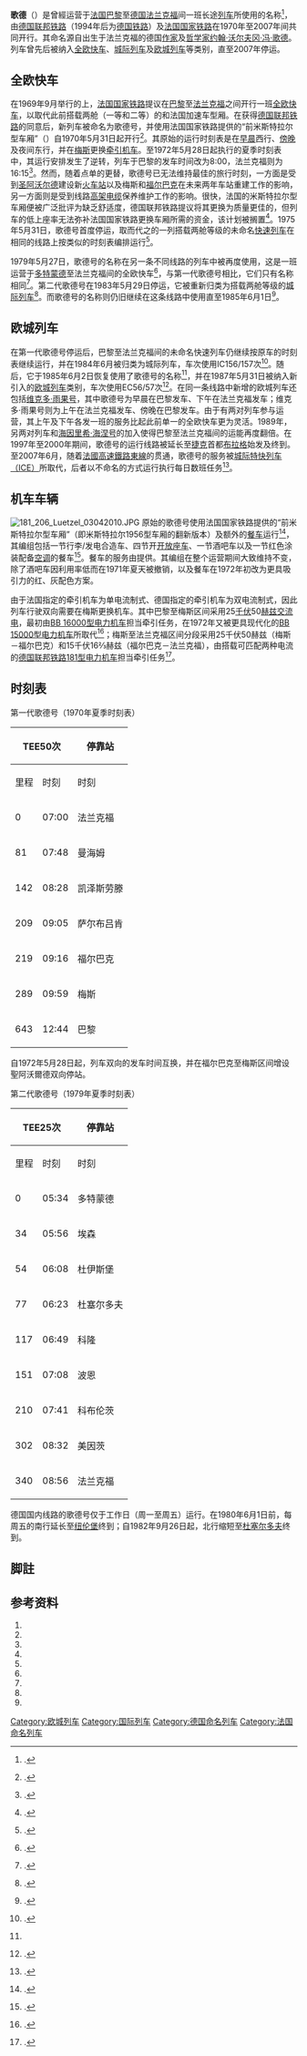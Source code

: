 {{Infobox rail service
| box_width       = 
| name            = 歌德
| logo            = 
| logo_width      = 
| image           = EC 56 Goethe.jpg
| image_width     = 200px
| caption         = 歌德号列车的旅行指南封面（2003年）
| type            = [[全欧快车|全欧快车]]<br>（1970–1975，1979–1983）<br>[[城际列车_(欧洲)|城际列车]]（1983–1987）<br>[[欧城列车|欧城列车]] （1987–2007）
| status          = 停运
| locale          = {{FRA}}、{{GER}}
| predecessor     = 
| first           = {{start date|1970|05|31|df=y}}
| last            = {{end date|2007|06|10|df=y}}
| successor       = [[城际特快列车|城际特快列车]]
| operator        = [[德国铁路|德国铁路]]
| formeroperator  = [[法国国家铁路|法国国家铁路]]<br>[[德国联邦铁路|德国联邦铁路]]/[[德国铁路|德国铁路]]
| ridership       = 
| start           = [[巴黎东站|巴黎东站]]/[[多特蒙德火车总站|多特蒙德总站]]
| stops           = 
| end             = [[法兰克福火车总站|法兰克福总站]]
| distance        = 
| journeytime     = 
| frequency       = 每日开行
| trainnumber     = 
| line_used       = 
| class           = 
| access          = 
| seating         = 
| sleeping        = 
| autorack        = 
| catering        = 
| observation     = 
| entertainment   = 
| baggage         = 
| otherfacilities = 
| stock           = 
| gauge           = {{railgauge|sg}}
| el              = 15[[伏特|千伏]][[交流电|交流电]], 16⅔[[赫兹|赫兹]]（德国）<br>25千伏交流电, 50赫兹（法国）
| speed           = 
| owners          = 
| routenumber     = 
| map             = 
| map_state       = <!--show-->
}}

'''歌德'''（{{lang-de|'''''Goethe'''''}}）是曾經运营于[[法国|法国]][[巴黎|巴黎]]至[[德国|德国]][[法兰克福|法兰克福]]间一班长途[[列车|列车]]所使用的名称<ref group="註">{{harvnb|Mertens|Malaspina|2008|p=290}}.</ref>，由[[德国联邦铁路|德国联邦铁路]]（1994年后为[[德国铁路|德国铁路]]）及[[法国国家铁路|法国国家铁路]]在1970年至2007年间共同开行。其命名源自出生于法兰克福的德国[[作家|作家]]及[[哲学家|哲学家]][[约翰·沃尔夫冈·冯·歌德|约翰·沃尔夫冈·冯·歌德]]。列车曾先后被纳入[[全欧快车|全欧快车]]、[[城际列车_(欧洲)|城际列车]]及[[欧城列车|欧城列车]]等类别，直至2007年停运。

==全欧快车==
在1969年9月举行的{{link-de|欧洲铁路客车运行图会议|Europäische Reisezugfahrplankonferenz}}上，[[法国国家铁路|法国国家铁路]]提议在[[巴黎|巴黎]]至[[法兰克福|法兰克福]]之间开行一班[[全欧快车|全欧快车]]，以取代此前搭载两舱（一等和二等）{{link-de|车厢等级|Wagenklasse}}的{{link-de|德国铁路VT12.5型柴联车|DB-Baureihe VT 12.5}}和法国加速车型厢。在获得[[德国联邦铁路|德国联邦铁路]]的同意后，新列车被命名为歌德号，并使用法国国家铁路提供的“前米斯特拉尔型车厢”（{{lang|fr|ex Mistral}}）自1970年5月31日起开行<ref group="註">{{harvnb|Mertens|Malaspina|2008|p=291}}.</ref>。其原始的运行时刻表是在[[早晨|早晨]]西行、[[傍晚|傍晚]]及夜间东行，并在[[梅斯|梅斯]]更换[[铁路机车|牵引机车]]。至1972年5月28日起执行的夏季时刻表中，其运行安排发生了逆转，列车于巴黎的发车时间改为8:00，法兰克福则为16:15<ref group="註">{{harvnb|Cook|1972|p=466}}.</ref>。然而，随着点单的更替，歌德号已无法维持最佳的旅行时刻，一方面是受到[[圣阿沃尔德|圣阿沃尔德]]建设新[[火车站|火车站]]以及梅斯和[[福尔巴克|福尔巴克]]在未来两年车站重建工作的影响，另一方面则是受到线路[[高架电缆|高架电缆]]保养维护工作的影响。很快，法国的米斯特拉尔型车厢便被广泛批评为缺乏舒适度，德国联邦铁路提议将其更换为质量更佳的{{link-fr|大舒适型车厢|Voiture Grand Confort}}，但列车的低上座率无法弥补法国国家铁路更换车厢所需的资金，该计划被搁置<ref group="註">{{harvnb|Mertens|Malaspina|2008|pp=292-293}}.</ref>。1975年5月31日，歌德号首度停运，取而代之的一列搭载两舱等级的未命名[[快速列车_(德国)|快速列车]]在相同的线路上按类似的时刻表编排运行<ref group="註">{{harvnb|Cook|1975|p=6}}.</ref>。

1979年5月27日，歌德号的名称在另一条不同线路的列车中被再度使用，这是一班运营于[[多特蒙德|多特蒙德]]至法兰克福间的全欧快车<ref group="註">{{harvnb|Cook|1979|p=6}}.</ref>，与第一代歌德号相比，它们只有名称相同<ref group="註">{{harvnb|Mertens|Malaspina|2008|pp=386-387}}.</ref>。第二代歌德号在1983年5月29日停运，它被重新归类为搭载两舱等级的[[城际列车_(欧洲)|城际列车]]<ref group="註">{{harvnb|Cook|1983|pp=161-162}}.</ref>。而歌德号的名称则仍旧继续在这条线路中使用直至1985年6月1日<ref group="註" name="p370">{{harvnb|Cook|1985|pp=370、376}}.</ref>。

==欧城列车==
在第一代歌德号停运后，巴黎至法兰克福间的未命名快速列车仍继续按原车的时刻表继续运行，并在1984年6月被归类为城际列车，车次使用IC156/157次<ref group="註">{{harvnb|Cook|1984|pp=161-162}}.</ref>。随后，它于1985年6月2日恢复使用了歌德号的名称<ref group="註" name="p370"/>，并在1987年5月31日被纳入新引入的[[欧城列车|欧城列车]]类别，车次使用EC56/57次<ref group="註">{{harvnb|Cook|1987|pp=472-473}}.</ref>。在同一条线路中新增的欧城列车还包括[[维克多·雨果号|维克多·雨果号]]，其中歌德号为早晨在巴黎发车、下午在法兰克福发车；维克多·雨果号则为上午在法兰克福发车、傍晚在巴黎发车。由于有两对列车参与运营，其上午及下午各发一班的服务比起此前单一的全欧快车更为灵活。1989年，另两对列车{{link-nl|居斯塔夫·埃菲尔号|Gustave Eiffel (spoorwegen)}}和[[海因里希·海涅号|海因里希·海涅号]]的加入使得巴黎至法兰克福间的运能再度翻倍。在1997年至2000年期间，歌德号的运行线路被延长至[[捷克|捷克]]首都[[布拉格|布拉格]]始发及终到。至2007年6月，随着[[法國高速鐵路東線|法國高速鐵路東線]]的贯通，歌德号的服务被[[城际特快列车|城际特快列车（ICE）]]所取代，后者以不命名的方式运行执行每日数班任务<ref group="註">{{harvnb|Cook|2007|p=539}}.</ref>。

==机车车辆==
[[File:181_206_Luetzel_03042010.JPG|thumb]]
原始的歌德号使用法国国家铁路提供的“前米斯特拉尔型车厢”（即米斯特拉尔1956型车厢的翻新版本）及额外的[[餐车|餐车]]运行<ref group="註">{{harvnb|Mertens|Malaspina|2008|pp=94-97}}.</ref>，其编组包括一节行李/发电合造车、四节开[[开放座车|开放座车]]、一节酒吧车以及一节红色涂装配备[[空调|空调]]的餐车<ref group="註">{{harvnb|Mertens|Malaspina|2008|pp=293}}.</ref>。餐车的服务由{{link-en|国际卧铺车公司|Compagnie Internationale des Wagons-Lits}}提供。其编组在整个运营期间大致维持不变，除了酒吧车因利用率低而在1971年夏天被撤销，以及餐车在1972年初改为更具吸引力的红、灰配色方案。

由于法国指定的牵引机车为单电流制式、德国指定的牵引机车为双电流制式，因此列车行驶双向需要在梅斯更换机车。其中巴黎至梅斯区间采用25[[伏特|千伏]]50[[赫兹|赫兹]][[交流电|交流电]]，最初由[[BB_16000型电力机车|BB 16000型电力机车]]担当牵引任务，在1972年又被更具现代化的[[BB_15000型电力机车|BB 15000型电力机车]]所取代<ref group="註">{{harvnb|Mertens|Malaspina|2008|pp=84-85}}.</ref>；梅斯至法兰克福区间分段采用25千伏50赫兹（梅斯－福尔巴克）和15千伏16⅔赫兹（福尔巴克－法兰克福），由搭载可匹配两种电流的[[德国联邦铁路181型电力机车|德国联邦铁路181型电力机车]]担当牵引任务<ref group="註">{{harvnb|Mertens|Malaspina|2008|p=85}}.</ref>。

==时刻表==
{{col-begin}}
{{col-2}}

;第一代歌德号（1970年夏季时刻表）
{| class="wikitable"
! colspan="2"|TEE50次
! rowspan="2"|停靠站
! colspan="2"|TEE51次
|-
!里程!!时刻!!时刻!!里程
|-
|0||07:00||{{flagicon|GER}} 法兰克福||22:59||643
|-
|81||07:48||{{flagicon|GER}} 曼海姆||22:11||562
|-
|142||08:28||{{flagicon|GER}} 凯泽斯劳滕||21:31||501
|-
|209||09:05||{{flagicon|GER}} 萨尔布吕肯||20:54||434
|-
|219||09:16||{{flagicon|FRA}} 福尔巴克||20:44||424
|-
|289||09:59||{{flagicon|FRA}} 梅斯||20:05||354
|-
|643||12:44||{{flagicon|FRA}} 巴黎||17:15||0
|}

自1972年5月28日起，列车双向的发车时间互换，并在福尔巴克至梅斯区间增设聖阿沃爾德双向停站。
{{col-2}}
;第二代歌德号（1979年夏季时刻表）
{| class="wikitable"
! colspan="2"|TEE25次
! rowspan="2"|停靠站
! colspan="2"|TEE24次
|-
!里程!!时刻!!时刻!!里程
|-
|0||05:34||{{flagicon|GER}} 多特蒙德||20:22||340
|-
|34||05:56||{{flagicon|GER}} 埃森||20:01||306
|-
|54||06:08||{{flagicon|GER}} 杜伊斯堡||19:50||286
|-
|77||06:23||{{flagicon|GER}} 杜塞尔多夫||19:37||263
|-
|117||06:49||{{flagicon|GER}} 科隆||19:13||223
|-
|151||07:08||{{flagicon|GER}} 波恩||18:51||189
|-
|210||07:41||{{flagicon|GER}} 科布伦茨||18:19||130
|-
|302||08:32||{{flagicon|GER}} 美因茨||17:29||38
|-
|340||08:56||{{flagicon|GER}} 法兰克福||17:05||0
|}
德国国内线路的歌德号仅于工作日（周一至周五）运行。在1980年6月1日前，每周五的南行延长至[[纽伦堡|纽伦堡]]终到；自1982年9月26日起，北行缩短至[[杜塞尔多夫|杜塞尔多夫]]终到。
{{col-end}}

==脚註==
{{refbegin|3}}
{{NoteFoot}}
{{refend}}

==参考资料==
{{refbegin}}
# {{it}}{{citation | first= Maurice |last=Mertens|first2=Jean-Pierre |last2=Malaspina | title= ''TEE. La leggenda dei Trans Europ Express'' | publisher= ETR – Editrice Trasporti su Rotaie | location= Salò | year= 2008 | ISBN= 978-88-85068-31-5}}
# {{en}}{{citation | first= Thomas |last=Cook | title= ''Thomas Cook Continental Timetable (May 1–27, 1972 edition)'' | publisher= Thomas Cook Group | location= London | year= 1972|ISSN=0952-620X}}
# {{en}}{{citation | first= Thomas |last=Cook | title= ''Thomas Cook Continental Timetable (June 1975 edition)'' | publisher= Thomas Cook Group | location= Peterborough | year= 1975|ISSN=0952-620X}}
# {{en}}{{citation | first= Thomas |last=Cook | title= ''Thomas Cook International Timetable (May 27–June 30, 1979 edition)'' | publisher= Thomas Cook Group | location= Peterborough | year= 1979|ISSN=0952-620X}}
# {{en}}{{citation | first= Thomas |last=Cook | title= ''Thomas Cook Continental Timetable (May 29–June 30, 1983 edition)'' | publisher= Thomas Cook Group | location= Peterborough | year= 1983|ISSN=0952-620X}}
# {{en}}{{citation | first= Thomas |last=Cook | title= ''Thomas Cook Continental Timetable (May 1985 edition)'' | publisher= Thomas Cook Group | location= Peterborough | year= 1985|ISSN=0952-620X}}
# {{en}}{{citation | first= Thomas |last=Cook | title= ''Thomas Cook Continental Timetable (May 1–June 2, 1984 edition)'' | publisher= Thomas Cook Group | location= Peterborough | year= 1984|ISSN=0952-620X}}
# {{en}}{{citation | first= Thomas |last=Cook | title= ''Thomas Cook Continental Timetable (May 31–June 30, 1987 edition)'' | publisher= Thomas Cook Group | location= Peterborough | year= 1987|ISSN=0952-620X}}
# {{en}}{{citation | first= Thomas |last=Cook | title= ''Thomas Cook European Rail Timetable (May 2007)'' | publisher= Thomas Cook Group | location= Peterborough | year= 2007|ISSN=0952-620X}}
{{refend}}

{{全欧快车列车|state = expanded}}

{{DEFAULTSORT:Goethe}}
[[Category:欧城列车|Category:欧城列车]]
[[Category:国际列车|Category:国际列车]]
[[Category:德国命名列车|Category:德国命名列车]]
[[Category:法国命名列车|Category:法国命名列车]]